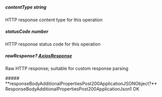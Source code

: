 
##### **contentType** string
HTTP response content type for this operation

##### **statusCode** number
HTTP response status code for this operation

##### **rawResponse?** [AxiosResponse](https://axios-http.com/docs/res_schema)
Raw HTTP response; suitable for custom response parsing

<Collapsible>
    ##### **responseBodyAdditionalPropertiesPost200ApplicationJSONObject?** ResponseBodyAdditionalPropertiesPost200ApplicationJson1
    OK
    <Collapsible.Break/>
    <ResponseBodyAdditionalPropertiesPost200ApplicationJson1/>
</Collapsible>

